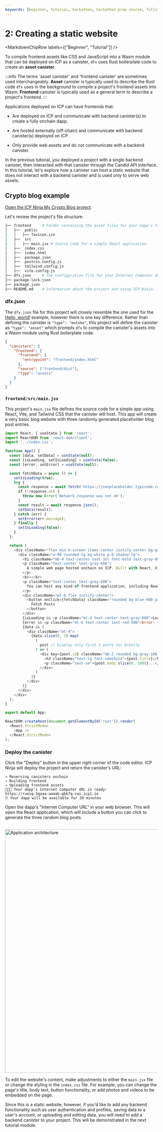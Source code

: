 ```yaml
---
keywords: [beginner, tutorial, hackathon, hackathon prep course, fullstack dapp, deploy dapp, first dapp, getting started, icp ninja]
---
```



# 2: Creating a static website

<MarkdownChipRow labels={["Beginner", "Tutorial"]} />

To compile frontend assets like CSS and JavaScript into a Wasm module that can be deployed on ICP as a canister, `dfx` uses Rust boilerplate code to create an **asset canister**.

:::info
The terms 'asset canister' and 'frontend canister' are sometimes used interchangeably. **Asset** canister is typically used to describe the Rust code `dfx` uses in the background to compile a project's frontend assets into Wasm. **Frontend** canister is typically used as a general term to describe a project's frontend.
:::

Applications deployed on ICP can have frontends that:

- Are deployed on ICP and communicate with backend canister(s) to create a fully onchain dapp.

- Are hosted externally (off-chain) and communicate with backend canister(s) deployed on ICP.

- Only provide web assets and do not communicate with a backend canister.

In the previous tutorial, you deployed a project with a single backend canister, then interacted with that canister through the Candid API interface. In this tutorial, let's explore how a canister can host a static website that does not interact with a backend canister and is used only to serve web assets.

## Crypto blog example

[Open the ICP Ninja My Crypto Blog project](https://icp.ninja/s/GQVBz).

Let's review the project's file structure:

```bash
├── frontend     # Folder containing the asset files for your dapp's frontend.
│   ├──  public
|   │   ├── favicon.ico
│   ├──  src
|   │   ├── main.jsx # Source code for a simple React application.
│   ├──  index.css
│   ├──  index.html
│   ├──  package.json
│   ├──  postcss.config.js
│   ├──  tailwind.config.js
│   ├──  vite.config.js
├── dfx.json     # The configuration file for your Internet Computer dapp.
├── package-lock.json
├── package.json
├── README.md    # Information about the project and using ICP Ninja.
```

### dfx.json​

The `dfx.json` file for this project will closely resemble the one used for the [Hello, world!](./1-hello-world.mdx) example, however there is one key difference. Rather than defining the canister is `"type": "motoko"`, this project will define the canister as `"type": "asset"` which prompts `dfx` to compile the canister's assets into a Wasm module using Rust boilerplate code.

```json title=dfx.json
{
  "canisters": {
    "frontend": {
      "frontend": {
        "entrypoint": "frontend/index.html"
      },
      "source": ["frontend/dist"],
      "type": "assets"
    }
  }
}
```

### `frontend/src/main.jsx`

This project's `main.jsx` file defines the source code for a simple app using React, Vite, and Tailwind CSS that the canister will host. This app will create a very basic blog website with three randomly generated placeholder blog post entries.

```js
import React, { useState } from 'react';
import ReactDOM from 'react-dom/client';
import '../index.css';

function App() {
  const [data, setData] = useState(null);
  const [isLoading, setIsLoading] = useState(false);
  const [error, setError] = useState(null);

  const fetchData = async () => {
    setIsLoading(true);
    try {
      const response = await fetch('https://jsonplaceholder.typicode.com/posts');
      if (!response.ok) {
        throw new Error('Network response was not ok');
      }
      const result = await response.json();
      setData(result);
    } catch (err) {
      setError(err.message);
    } finally {
      setIsLoading(false);
    }
  };

  return (
    <div className="flex min-h-screen items-center justify-center bg-gradient-to-r from-blue-400 to-purple-500">
      <div className="w-96 rounded-lg bg-white p-8 shadow-lg">
        <h1 className="mb-4 text-center text-3xl font-bold text-gray-800">🚀 My Crypto Blog 🚀</h1>
        <p className="text-center text-gray-600">
          A simple web page hosted onchain on ICP. Built with React, Vite, and Tailwind CSS.
        </p>
        <br></br>
        <p className="text-center text-gray-600">
          You can host any kind of frontend application, including React, Vue, Svelte, and more on ICP!
        </p>
        <div className="mt-6 flex justify-center">
          <button onClick={fetchData} className="rounded bg-blue-600 px-4 py-2 font-bold text-white hover:bg-blue-700">
            Fetch Posts
          </button>
        </div>
        {isLoading && <p className="mt-4 text-center text-gray-600">Loading...</p>}
        {error && <p className="mt-4 text-center text-red-500">Error: {error}</p>}
        {data && (
          <div className="mt-4">
            {data.slice(0, 3).map(
              (
                post // Display only first 3 posts for brevity
              ) => (
                <div key={post.id} className="mb-2 rounded bg-gray-100 p-2">
                  <h3 className="text-lg font-semibold">{post.title}</h3>
                  <p className="text-sm">{post.body.slice(0, 100)}...</p>
                </div>
              )
            )}
          </div>
        )}
      </div>
    </div>
  );
}

export default App;

ReactDOM.createRoot(document.getElementById('root')).render(
  <React.StrictMode>
    <App />
  </React.StrictMode>
);
```

### Deploy the canister

Click the "Deploy" button in the upper right corner of the code editor. ICP Ninja will deploy the project and return the canister's URL:

```
→ Reserving canisters onchain
→ Building frontend
→ Uploading frontend assets
🥷🚀🎉 Your dapp's Internet Computer URL is ready:
https://rueiq-3qaaa-aaaab-qbk7q-cai.icp1.io
⏰ Your dapp will be available for 20 minutes
```

Open the dapp's "Internet Computer URL" in your web browser. This will open the React application, which will include a button you can click to generate the three random blog posts.

<div class="text--center">
  <img
    src={useBaseUrl("/img/docs/my-crypto-blog.png")}
    alt="Application architecture"
    width="800"
  />
</div>

To edit the website's content, make adjustments to either the `main.jsx` file or change the styling in the `index.css` file. For example, you can change the page's title, body text, button functionality, or add photos and videos to be embedded on the page.

Since this is a static website, however, if you'd like to add any backend functionality such as user authentication and profiles, saving data to a user's account, or uploading and editing data, you will need to add a backend canister to your project. This will be demonstrated in the next tutorial module.